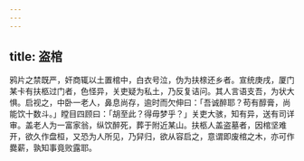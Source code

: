 ```yaml
---
---
---
```

title: 盗棺
---



鸦片之禁既严，奸商辄以土置棺中，白衣号泣，伪为扶榇还乡者。宣统庚戌，厦门某卡有扶柩过门者，色怪异，关吏疑为私土，乃反复诘问。其人言语支吾，为状大惧。启视之，中卧一老人，鼻息尚存，逾时而欠伸曰：「吾诚醉耶？苟有醇膏，尚能饮十数斗。」瞠目四顾曰：「胡至此？得毋梦乎？」关吏大骇，知有异，送有司详审。盖老人为一富家翁，纵饮醉死，葬于附近某山。扶柩人盖盗墓者，因棺坚难开，欲久作盘桓，又恐为人所见，乃舁归，欲从容启之，意谓即废棺之木，亦可作爨薪，孰知事竟败露耶。